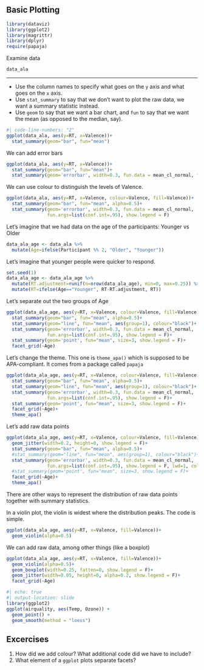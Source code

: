 ## Basic Plotting {.scrollable}


```r
library(dataviz)
library(ggplot2)
library(magrittr)
library(dplyr)
require(papaja)
```

Examine data

```r
data_ala
```
---
  * Use the column names to specify what goes on the `y` axis and what goes on the `x` axis.
* Use `stat_summary` to say that we don't want to plot the raw data, we want a summary statistic instead.
* Use `geom` to say that we want a bar chart, and `fun` to say that we want the mean (as opposed to the median, say).

```r
#| code-line-numbers: "2"
ggplot(data_ala, aes(y=RT, x=Valence))+
  stat_summary(geom="bar", fun="mean")
```

We can add error bars

```r
ggplot(data_ala, aes(y=RT, x=Valence))+
  stat_summary(geom="bar", fun="mean")+
  stat_summary(geom='errorbar', width=0.3, fun.data = mean_cl_normal, fun.args=list(conf.int=.95))
```

We can use colour to distinguish the levels of Valence.

```r
ggplot(data_ala, aes(y=RT, x=Valence, colour=Valence, fill=Valence))+
  stat_summary(geom="bar", fun="mean", alpha=0.5)+
  stat_summary(geom='errorbar', width=0.3, fun.data = mean_cl_normal,
               fun.args=list(conf.int=.95), show.legend = F)
```

Let's imagine that we had data on the age of the participants: Younger vs Older

```r
data_ala_age <- data_ala %>%
  mutate(Age=ifelse(Participant %% 2, "Older", "Younger"))
```

Let's imagine that younger people were quicker to respond.

```r
set.seed(1)
data_ala_age <- data_ala_age %>%
  mutate(RT.adjustment=runif(n=nrow(data_ala_age), min=0, max=0.25)) %>%
  mutate(RT=ifelse(Age=="Younger", RT-RT.adjustment, RT))
```

Let's separate out the two groups of Age

```r
ggplot(data_ala_age, aes(y=RT, x=Valence, colour=Valence, fill=Valence))+
  stat_summary(geom="bar", fun="mean", alpha=0.5)+
  stat_summary(geom="line", fun="mean", aes(group=1), colour="black")+
  stat_summary(geom='errorbar', width=0.3, fun.data = mean_cl_normal,
               fun.args=list(conf.int=.95), show.legend = F)+
  stat_summary(geom='point', fun="mean", size=3, show.legend = F)+
  facet_grid(~Age)
```

Let's change the theme. This one is `theme_apa()` which is supposed to be APA-compliant. It comes from a package called `papaja`

```r
ggplot(data_ala_age, aes(y=RT, x=Valence, colour=Valence, fill=Valence))+
  stat_summary(geom="bar", fun="mean", alpha=0.5)+
  stat_summary(geom="line", fun="mean", aes(group=1), colour="black")+
  stat_summary(geom='errorbar', width=0.3, fun.data = mean_cl_normal,
               fun.args=list(conf.int=.95), show.legend = F)+
  stat_summary(geom='point', fun="mean", size=3, show.legend = F)+
  facet_grid(~Age)+
  theme_apa()
```

Let's add raw data points

```r
ggplot(data_ala_age, aes(y=RT, x=Valence, colour=Valence, fill=Valence))+
  geom_jitter(width=0.2, height=0, show.legend = F)+
  stat_summary(geom="bar", fun="mean", alpha=0.5)+
  #stat_summary(geom="line", fun="mean", aes(group=1), colour="black")+
  stat_summary(geom='errorbar', width=0.3, fun.data = mean_cl_normal,
               fun.args=list(conf.int=.95), show.legend = F, lwd=1, color='grey50')+
  #stat_summary(geom='point', fun="mean", size=3, show.legend = F)+
  facet_grid(~Age)+
  theme_apa()
```

There are other ways to represent the distribution of raw data points together with summary statistics.

In a violin plot, the violin is widest where the distribution peaks. The code is simple.

```r
ggplot(data_ala_age, aes(y=RT, x=Valence, fill=Valence))+
  geom_violin(alpha=0.5)
```

We can add raw data, among other things (like a boxplot)

```r
ggplot(data_ala_age, aes(y=RT, x=Valence, fill=Valence))+
  geom_violin(alpha=0.5)+
  geom_boxplot(width=0.25, fatten=0, show.legend = F)+
  geom_jitter(width=0.05, height=0, alpha=0.2, show.legend = F)+
  facet_grid(~Age)
```


```r
#| echo: true
#| output-location: slide
library(ggplot2)
ggplot(airquality, aes(Temp, Ozone)) +
  geom_point() +
  geom_smooth(method = "loess")
```

## Excercises

1. How did we add colour? What additional code did we have to include?
  1. What element of a `ggplot` plots separate facets?


